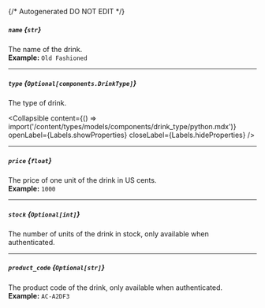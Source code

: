 {/* Autogenerated DO NOT EDIT  */}

##### `name` *{`str`}*
The name of the drink.
<br/>
**Example:** `Old Fashioned`

---
##### `type` *{`Optional[components.DrinkType]`}*
The type of drink.

<Collapsible content={() => import('/content/types/models/components/drink_type/python.mdx')} openLabel={Labels.showProperties} closeLabel={Labels.hideProperties} />


---
##### `price` *{`float`}*
The price of one unit of the drink in US cents.
<br/>
**Example:** `1000`

---
##### `stock` *{`Optional[int]`}*
The number of units of the drink in stock, only available when authenticated.

---
##### `product_code` *{`Optional[str]`}*
The product code of the drink, only available when authenticated.
<br/>
**Example:** `AC-A2DF3`


